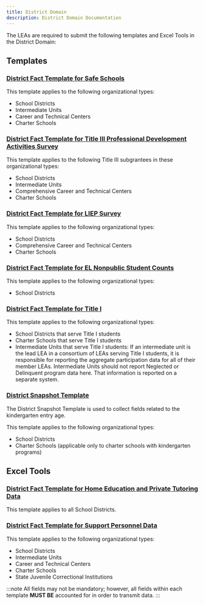 ```yaml
---
title: District Domain
description: District Domain Documentation
---
```


The LEAs are required to submit the following templates and Excel Tools in the District Domain:

## Templates

### **[District Fact Template for Safe Schools](docs/templates/district/district-fact-safe-schools.mdx)**

This template applies to the following organizational types:

- School Districts
- Intermediate Units
- Career and Technical Centers
- Charter Schools

### **[District Fact Template for Title III Professional Development Activities Survey](docs/templates/district/district-fact-english-leaners.mdx#title-iii-professional-development-activities-survey)**

This template applies to the following Title III subgrantees in these organizational types:

- School Districts
- Intermediate Units
- Comprehensive Career and Technical Centers
- Charter Schools

### **[District Fact Template for LIEP Survey](docs/templates/district/district-fact-english-leaners.mdx#liep-language-instruction-education-program-survey)**

This template applies to the following organizational types:

- School Districts
- Comprehensive Career and Technical Centers
- Charter Schools

### **[District Fact Template for EL Nonpublic Student Counts](docs/templates/district/district-fact-english-leaners.mdx#title-iii-nonpublic-student-counts)**

This template applies to the following organizational types:

- School Districts

### **[District Fact Template for Title I](docs/templates/district/district-fact-title-i.mdx)**

This template applies to the following organizational types:

- School Districts that serve Title I students
- Charter Schools that serve Title I students
- Intermediate Units that serve Title I students: If an intermediate unit is the lead LEA in a consortium of LEAs serving Title I students, it is responsible for reporting the aggregate participation data for all of their member LEAs. Intermediate Units should not report Neglected or Delinquent program data here. That information is reported on a separate system.

### **[District Snapshot Template](docs/templates/district/district-snapshot.mdx)**

The District Snapshot Template is used to collect fields related to the kindergarten entry age.

This template applies to the following organizational types:

- School Districts
- Charter Schools (applicable only to charter schools with kindergarten programs)

## Excel Tools

### **[District Fact Template for Home Education and Private Tutoring Data](docs/templates/district/distract-fact-home-ed-private-tutoring.mdx)**

This template applies to all School Districts.

### **[District Fact Template for Support Personnel Data](docs/templates/district/district-fact-support-personnel.mdx)**

This template applies to the following organizational types:

- School Districts
- Intermediate Units
- Career and Technical Centers
- Charter Schools
- State Juvenile Correctional Institutions

:::note
All fields may not be mandatory; however, all fields within each template **MUST BE** accounted for in order to transmit data.
:::
